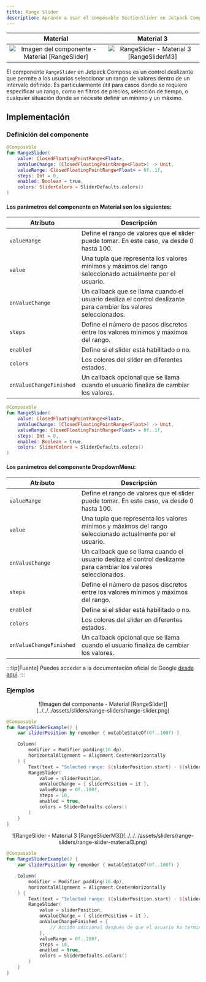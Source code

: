 ```yaml
---
title: Range Slider
description: Aprende a usar el composable SectionSlider en Jetpack Compose.
---
```



| Material| Material 3|
| :----------------: | :------: |
![Imagen del componente - Material [RangeSlider]](../../../assets/sliders/range-sliders/range-slider.png)|![RangeSlider - Material 3 [RangeSliderM3]](../../../assets/sliders/range-sliders/range-slider-material3.png)

El componente `RangeSlider` en Jetpack Compose es un control deslizante que permite a los usuarios seleccionar un rango de valores dentro de un intervalo definido. Es particularmente útil para casos donde se requiere especificar un rango, como en filtros de precios, selección de tiempo, o cualquier situación donde se necesite definir un mínimo y un máximo.

## Implementación

### Definición del componente

<Tabs>

<TabItem label="Material">

```kotlin frame="terminal"
@Composable
fun RangeSlider(
    value: ClosedFloatingPointRange<Float>,
    onValueChange: (ClosedFloatingPointRange<Float>) -> Unit,
    valueRange: ClosedFloatingPointRange<Float> = 0f..1f,
    steps: Int = 0,
    enabled: Boolean = true,
    colors: SliderColors = SliderDefaults.colors()
)
```
#### Los parámetros del componente en Material son los siguientes:

Atributo | Descripción
------ | -----------
`valueRange` | Define el rango de valores que el slider puede tomar. En este caso, va desde 0 hasta 100.
`value` | Una tupla que representa los valores mínimos y máximos del rango seleccionado actualmente por el usuario.
`onValueChange` | Un callback que se llama cuando el usuario desliza el control deslizante para cambiar los valores seleccionados.
`steps` | Define el número de pasos discretos entre los valores mínimos y máximos del rango.
`enabled` | Define si el slider está habilitado o no.
`colors` | Los colores del slider en diferentes estados.
`onValueChangeFinished` | Un callback opcional que se llama cuando el usuario finaliza de cambiar los valores.

</TabItem>

<TabItem label="Material 3">

```kotlin frame="terminal"
@Composable
fun RangeSlider(
    value: ClosedFloatingPointRange<Float>,
    onValueChange: (ClosedFloatingPointRange<Float>) -> Unit,
    valueRange: ClosedFloatingPointRange<Float> = 0f..1f,
    steps: Int = 0,
    enabled: Boolean = true,
    colors: SliderColors = SliderDefaults.colors()
)
```
#### Los parámetros del componente DropdownMenu:

Atributo | Descripción
------ | -----------
`valueRange` | Define el rango de valores que el slider puede tomar. En este caso, va desde 0 hasta 100.
`value` | Una tupla que representa los valores mínimos y máximos del rango seleccionado actualmente por el usuario.
`onValueChange` | Un callback que se llama cuando el usuario desliza el control deslizante para cambiar los valores seleccionados.
`steps` | Define el número de pasos discretos entre los valores mínimos y máximos del rango.
`enabled` | Define si el slider está habilitado o no.
`colors` | Los colores del slider en diferentes estados.
`onValueChangeFinished` | Un callback opcional que se llama cuando el usuario finaliza de cambiar los valores.

</TabItem>

</Tabs>

[comment]: <> (No modifiques el tip)

:::tip[Fuente]
Puedes acceder a la documentación oficial de Google
[desde aquí](https://developer.android.com/reference/kotlin/androidx/compose/runtime/package-summary).
:::

### Ejemplos

<Tabs>

<TabItem label="Material">

<center>![Imagen del componente - Material [RangeSlider]](../../../assets/sliders/range-sliders/range-slider.png)</center>

```kotlin frame="terminal"
@Composable
fun RangeSliderExample() {
    var sliderPosition by remember { mutableStateOf(0f..100f) }

    Column(
        modifier = Modifier.padding(16.dp),
        horizontalAlignment = Alignment.CenterHorizontally
    ) {
        Text(text = "Selected range: ${sliderPosition.start} - ${sliderPosition.endInclusive}")
        RangeSlider(
            value = sliderPosition,
            onValueChange = { sliderPosition = it },
            valueRange = 0f..100f,
            steps = 10,
            enabled = true,
            colors = SliderDefaults.colors()
        )
    }
}
```
</TabItem>

<TabItem label="Material 3">

<center>![RangeSlider - Material 3 [RangeSliderM3]](../../../assets/sliders/range-sliders/range-slider-material3.png)</center>

```kotlin frame="terminal"
@Composable
fun RangeSliderExample() {
    var sliderPosition by remember { mutableStateOf(0f..100f) }

    Column(
        modifier = Modifier.padding(16.dp),
        horizontalAlignment = Alignment.CenterHorizontally
    ) {
        Text(text = "Selected range: ${sliderPosition.start} - ${sliderPosition.endInclusive}")
        RangeSlider(
            value = sliderPosition,
            onValueChange = { sliderPosition = it },
            onValueChangeFinished = {
                // Acción adicional después de que el usuario ha terminado de cambiar el valor
            },
            valueRange = 0f..100f,
            steps = 10,
            enabled = true,
            colors = SliderDefaults.colors()
        )
    }
}
```

</TabItem>
</Tabs>

